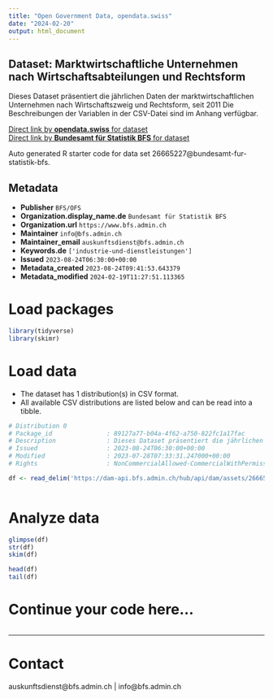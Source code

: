 ```yaml
---
title: "Open Government Data, opendata.swiss"
date: "2024-02-20"
output: html_document
---
```


## Dataset: Marktwirtschaftliche Unternehmen nach Wirtschaftsabteilungen und Rechtsform

Dieses Dataset präsentiert die jährlichen Daten der marktwirtschaftlichen Unternehmen nach Wirtschaftszweig und Rechtsform, seit 2011 Die Beschreibungen der Variablen in der CSV-Datei sind im Anhang verfügbar.

[Direct link by **opendata.swiss** for dataset](https://opendata.swiss/de/dataset/marktwirtschaftliche-unternehmen-nach-wirtschaftsabteilungen-und-rechtsform5)<br>
[Direct link by **Bundesamt für Statistik BFS** for dataset](https://www.bfs.admin.ch/asset/de/ts-x-06.02.01.02)

Auto generated R starter code for data set 26665227@bundesamt-fur-statistik-bfs.

## Metadata

- **Publisher** `BFS/OFS`
- **Organization.display_name.de** `Bundesamt für Statistik BFS`
- **Organization.url** `https://www.bfs.admin.ch`
- **Maintainer** `info@bfs.admin.ch`
- **Maintainer_email** `auskunftsdienst@bfs.admin.ch`
- **Keywords.de** `['industrie-und-dienstleistungen']`
- **Issued** `2023-08-24T06:30:00+00:00`
- **Metadata_created** `2023-08-24T09:41:53.643379`
- **Metadata_modified** `2024-02-19T11:27:51.113365`


# Load packages

```r

library(tidyverse)
library(skimr)

```

# Load data

-   The dataset has 1 distribution(s) in CSV format.
-   All available CSV distributions are listed below and can be read into a tibble.

```r

# Distribution 0
# Package_id               : 89127a77-b04a-4f62-a750-822fc1a17fac
# Description              : Dieses Dataset präsentiert die jährlichen Daten der marktwirtschaftlichen Unternehmen nach Wirtschaftszweig und Rechtsform, seit 2011 Die Beschreibungen der Variablen in der CSV-Datei sind im Anhang verfügbar.
# Issued                   : 2023-08-24T06:30:00+00:00
# Modified                 : 2023-07-28T07:33:31.247000+00:00
# Rights                   : NonCommercialAllowed-CommercialWithPermission-ReferenceRequired

df <- read_delim('https://dam-api.bfs.admin.ch/hub/api/dam/assets/26665236/master')



```

# Analyze data

```r

glimpse(df)
str(df)
skim(df)

head(df)
tail(df)

```

# Continue your code here...

```r

```

------------------------------------------------------------------------

# Contact

auskunftsdienst@bfs.admin.ch | info@bfs.admin.ch
